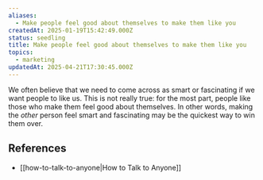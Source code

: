 ```yaml
---
aliases:
  - Make people feel good about themselves to make them like you
createdAt: 2025-01-19T15:42:49.000Z
status: seedling
title: Make people feel good about themselves to make them like you
topics:
  - marketing
updatedAt: 2025-04-21T17:30:45.000Z
---
```

We often believe that we need to come across as smart or fascinating if we want people to like us. This is not really true: for the most part, people like those who make them feel good about themselves. In other words, making the _other_ person feel smart and fascinating may be the quickest way to win them over.

## References

- [[how-to-talk-to-anyone|How to Talk to Anyone]]
